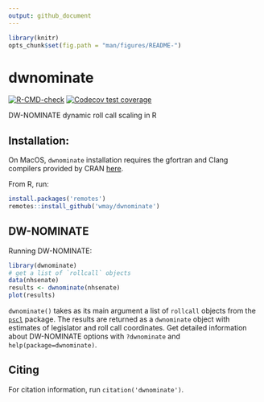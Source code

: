 ```yaml
---
output: github_document
---
```


<!-- README.md is generated from README.Rmd. Please edit that file -->

```r
library(knitr)
opts_chunk$set(fig.path = "man/figures/README-")
```

# dwnominate

[![R-CMD-check](https://github.com/wmay/dwnominate/workflows/R-CMD-check/badge.svg)](https://github.com/wmay/dwnominate/actions)
[![Codecov test coverage](https://codecov.io/gh/wmay/dwnominate/branch/master/graph/badge.svg)](https://codecov.io/gh/wmay/dwnominate?branch=master)

DW-NOMINATE dynamic roll call scaling in R

## Installation:

On MacOS, `dwnominate` installation requires the gfortran and Clang compilers
provided by CRAN [here](https://cran.r-project.org/bin/macosx/tools/).

From R, run:

```R
install.packages('remotes')
remotes::install_github('wmay/dwnominate')
```

## DW-NOMINATE
Running DW-NOMINATE:

```r
library(dwnominate)
# get a list of `rollcall` objects
data(nhsenate)
results <- dwnominate(nhsenate)
plot(results)
```

`dwnominate()` takes as its main argument a list of `rollcall` objects from the
[`pscl`](https://cran.r-project.org/web/packages/pscl/index.html) package. The
results are returned as a `dwnominate` object with estimates of legislator and
roll call coordinates. Get detailed information about DW-NOMINATE options with
`?dwnominate` and `help(package=dwnominate)`.

## Citing

For citation information, run `citation('dwnominate')`.
